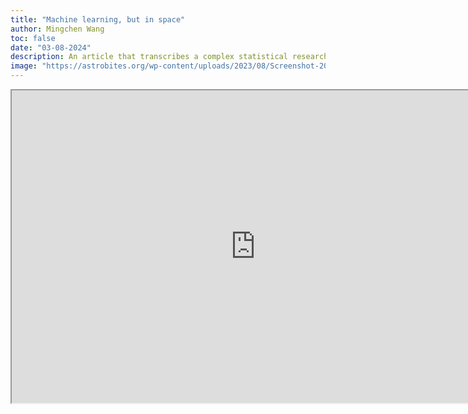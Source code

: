 ```yaml
---
title: "Machine learning, but in space"
author: Mingchen Wang
toc: false
date: "03-08-2024"
description: An article that transcribes a complex statistical research into simple everyday language. Can the Kuiper Belt’s mystery be uncovered with machine learning? We explore how researchers use advanced statistical techniques to calculate the dimension of our vast cosmic ring. 
image: "https://astrobites.org/wp-content/uploads/2023/08/Screenshot-2023-08-21-at-11.04.22-1536x1008.png"
---
```



```{=html}
<iframe width="780" height="500" src="https://astrobites.org/2023/09/22/machine-learning-but-in-space/" title="Machine learning, but in space"></iframe>
```